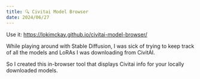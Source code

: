 ---
title: 🔍 Civitai Model Browser
date: 2024/06/27
---


Use it: https://lokimckay.github.io/civitai-model-browser/

<Github id="lokimckay/civitai-model-browser" />

While playing around with Stable Diffusion, I was sick of trying to keep track of all the models and LoRAs I was downloading from CivitAI.

So I created this in-browser tool that displays Civitai info for your locally downloaded models.
